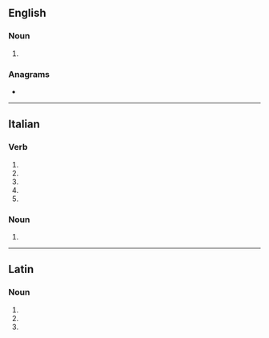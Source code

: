 ==English==

===Noun===
{{head|en|noun form}}

# {{plural of|uncinus|lang=en}}

===Anagrams===
* {{anagrams|en|a=ciinnu|nuncii}}

----

==Italian==

===Verb===
{{head|it|verb form}}

# {{inflection of|uncinare||2|s|pres|indc|lang=it}}
# {{inflection of|uncinare||1|s|pres|subj|lang=it}}
# {{inflection of|uncinare||2|s|pres|subj|lang=it}}
# {{inflection of|uncinare||3|s|pres|subj|lang=it}}
# {{inflection of|uncinare||3|s|impr|lang=it}}

===Noun===
{{head|it|noun plural form|g=m}}

# {{plural of|uncino|lang=it}}

----

==Latin==

===Noun===
{{la-noun-form|uncīnī}}

# {{inflection of|uncīnus||nom|p|lang=la}}
# {{inflection of|uncīnus||gen|s|lang=la}}
# {{inflection of|uncīnus||voc|p|lang=la}}